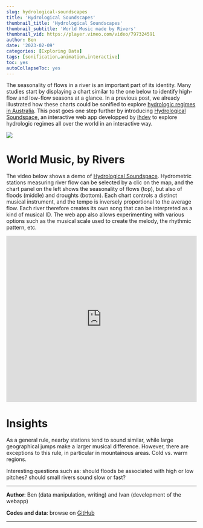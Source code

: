 ---
slug: hydrological-soundscapes
title: 'Hydrological Soundscapes'
thumbnail_title: 'Hydrological Soundscapes'
thumbnail_subtitle: 'World Music made by Rivers'
thumbnail_vid: https://player.vimeo.com/video/797324591
author: Ben
date: '2023-02-09'
categories: [Exploring Data]
tags: [sonification,animation,interactive]
toc: yes
autoCollapseToc: yes
---

The seasonality of flows in a river is an important part of its identity. Many studies start by displaying a chart similar to the one below to identify high-flow and low-flow seasons at a glance. In a previous post, we already illustrated how these charts could be sonified to explore [hydrologic regimes in Australia](/blog/australian-river-cruises). This post goes one step further by introducing [Hydrological Soundspace](https://hydrologicalsoundscapes.github.io/), an interactive web app developped by [ihdev](https://www.ihdev.fr/en) to explore hydrologic regimes all over the world in an interactive way. 


<p> </p>

![](/img/hydrologicalSoundscapes.png)

<p> </p>

# World Music, by Rivers

The video below shows a demo of [Hydrological Soundspace](https://hydrologicalsoundscapes.github.io/). Hydrometric stations measuring river flow can be selected by a clic on the map, and the chart panel on the left shows the seasonality of flows (top), but also of floods (middle) and droughts (bottom). Each chart controls a distinct musical instrument, and the tempo is inversely proportional to the average flow. Each river therefore creates its own song that can be interpreted as a kind of musical ID. The web app also allows experimenting with various options such as the musical scale used to create the melody, the rhythmic pattern, etc.


<p></p>

<iframe src="https://player.vimeo.com/video/797324591" frameborder="0" width="100%" height="440" allowfullscreen="allowfullscreen"></iframe>

<p></p>


# Insights

As a general rule, nearby stations tend to sound similar, while large geographical jumps make a larger musical difference. However, there are exceptions to this rule, in particular in mountainous areas. Cold vs. warm regions.

Interesting questions such as: should floods be associated with high or low pitches? should small rivers sound slow or fast?


---

**Author**: Ben (data manipulation, writing) and Ivan (development of the webapp)

**Codes and data**: browse on [GitHub](https://github.com/HydrologicalSoundscapes)

---

